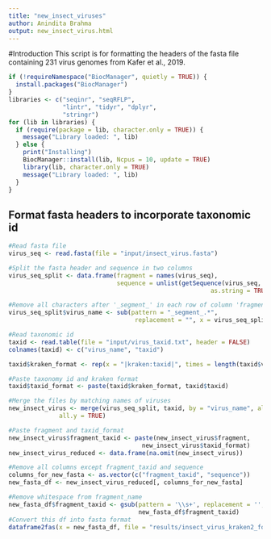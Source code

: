 ```yaml
---
title: "new_insect_viruses"
author: Anindita Brahma
output: new_insect_virus.html
---
```

#Introduction
This script is for formatting the headers of the fasta file containing 231 virus genomes from Kafer et al., 2019.

```r
if (!requireNamespace("BiocManager", quietly = TRUE)) {
  install.packages("BiocManager")
}
libraries <- c("seqinr", "seqRFLP",
               "lintr", "tidyr", "dplyr",
               "stringr")
for (lib in libraries) {
  if (require(package = lib, character.only = TRUE)) {
    message("Library loaded: ", lib)
  } else {
    print("Installing")
    BiocManager::install(lib, Ncpus = 10, update = TRUE)
    library(lib, character.only = TRUE)
    message("Library loaded: ", lib)
  }
}

```

## Format fasta headers to incorporate taxonomic id

```r
#Read fasta file
virus_seq <- read.fasta(file = "input/insect_virus.fasta")

#Split the fasta header and sequence in two columns
virus_seq_split <- data.frame(fragment = names(virus_seq),
                              sequence = unlist(getSequence(virus_seq,
                                                        as.string = TRUE)))

#Remove all characters after '_segment_' in each row of column 'fragment' 
virus_seq_split$virus_name <- sub(pattern = "_segment_.*",
                                   replacement = "", x = virus_seq_split$fragment) 

#Read taxonomic id
taxid <- read.table(file = "input/virus_taxid.txt", header = FALSE)
colnames(taxid) <- c("virus_name", "taxid")

taxid$kraken_format <- rep(x = "|kraken:taxid|", times = length(taxid$virus_name))

#Paste taxonomy id and kraken format
taxid$taxid_format <- paste(taxid$kraken_format, taxid$taxid)

#Merge the files by matching names of viruses
new_insect_virus <- merge(virus_seq_split, taxid, by = "virus_name", all.x = TRUE,
              all.y = TRUE)

#Paste fragment and taxid_format
new_insect_virus$fragment_taxid <- paste(new_insect_virus$fragment,
                                     new_insect_virus$taxid_format)
new_insect_virus_reduced <- data.frame(na.omit(new_insect_virus))

#Remove all columns except fragment_taxid and sequence
columns_for_new_fasta <- as.vector(c("fragment_taxid", "sequence"))
new_fasta_df <- new_insect_virus_reduced[, columns_for_new_fasta]

#Remove whitespace from fragment_name
new_fasta_df$fragment_taxid <- gsub(pattern = '\\s+', replacement = '',
                                    new_fasta_df$fragment_taxid)
#Convert this df into fasta format
dataframe2fas(x = new_fasta_df, file = "results/insect_virus_kraken2_format.fasta")

```

